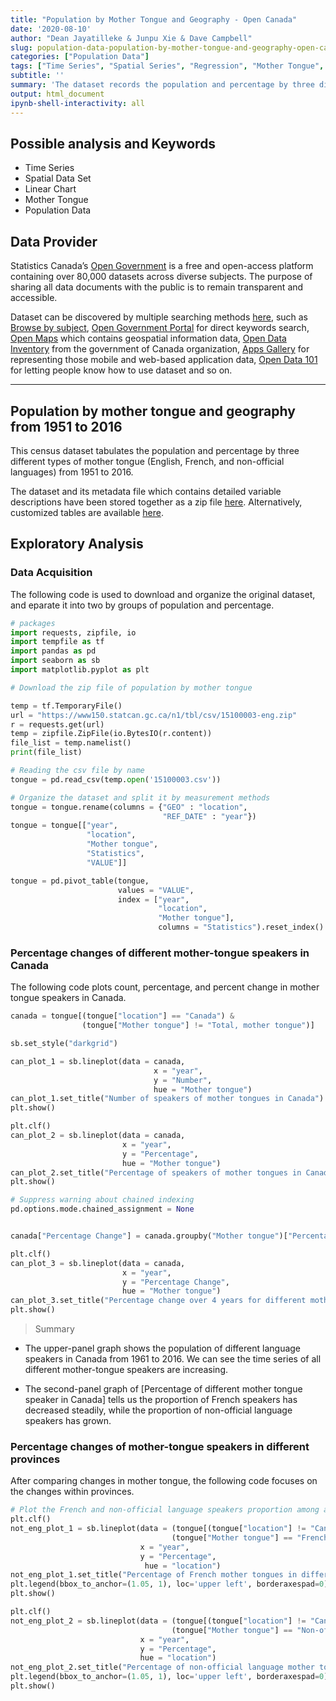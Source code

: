 ---
title: "Population by Mother Tongue and Geography - Open Canada"
date: '2020-08-10'
author: "Dean Jayatilleke & Junpu Xie & Dave Campbell"
slug: population-data-population-by-mother-tongue-and-geography-open-canada
categories: ["Population Data"]
tags: ["Time Series", "Spatial Series", "Regression", "Mother Tongue", "Population Data","Canada"]
subtitle: ''
summary: 'The dataset records the population and percentage by three different types of mother tongue (English, French, and non-official languages) in the regions of Canada and all Canadian provinces from 1951 to 2016.'
output: html_document
ipynb-shell-interactivity: all
---

## Possible analysis and Keywords

- Time Series
- Spatial Data Set
- Linear Chart
- Mother Tongue
- Population Data


## Data Provider

Statistics Canada's [Open Government](https://open.canada.ca/en) is a free and open-access platform  containing over 80,000 datasets across diverse subjects. The purpose of sharing all data documents with the public is to remain transparent and accessible. 

Dataset can be discovered by multiple searching methods [here](https://open.canada.ca/en/open-data), such as [Browse by subject](https://open.canada.ca/en/open-data), [Open Government Portal](https://search.open.canada.ca/en/od/?sort=last_modified_tdt%20desc&page=1&search_text=&od-search-portal=Open%20Data&_ga=2.198521263.1872662645.1597195650-535176367.1594143568) for direct keywords search, [Open Maps](https://open.canada.ca/en/open-map) which contains geospatial information data, [Open Data Inventory](https://open.canada.ca/en/search/inventory) from the government of Canada organization, [Apps Gallery](https://open.canada.ca/en/apps) for representing those mobile and web-based application data, [Open Data 101](https://open.canada.ca/en/open-data-principles) for letting people know how to use dataset and so on.

***

## Population by mother tongue and geography from 1951 to 2016

This census dataset tabulates the population and percentage by three different types of mother tongue (English, French, and non-official languages) from 1951 to 2016.

The dataset and its metadata file which contains detailed variable descriptions have been stored together as a zip file [here](https://open.canada.ca/data/en/dataset/5347fcac-feb2-4f17-a5f9-cbc9ecbd99a4).  Alternatively, customized tables are available [here](https://www150.statcan.gc.ca/t1/tbl1/en/tv.action?pid=1510000301).

## Exploratory Analysis

### Data Acquisition

The following code is used to download and organize the original dataset, and eparate it into two by groups of population and percentage.


```{python dataset_download}

# packages
import requests, zipfile, io
import tempfile as tf
import pandas as pd
import seaborn as sb
import matplotlib.pyplot as plt

# Download the zip file of population by mother tongue

temp = tf.TemporaryFile()
url = "https://www150.statcan.gc.ca/n1/tbl/csv/15100003-eng.zip"
r = requests.get(url)
temp = zipfile.ZipFile(io.BytesIO(r.content))
file_list = temp.namelist()
print(file_list)

```

```{python dataset_tidying}

# Reading the csv file by name
tongue = pd.read_csv(temp.open('15100003.csv'))

# Organize the dataset and split it by measurement methods
tongue = tongue.rename(columns = {"GEO" : "location",
                                  "REF_DATE" : "year"})
tongue = tongue[["year",
                 "location",
                 "Mother tongue",
                 "Statistics",
                 "VALUE"]]

tongue = pd.pivot_table(tongue, 
                        values = "VALUE",
                        index = ["year",
                                 "location", 
                                 "Mother tongue"], 
                                 columns = "Statistics").reset_index()
```
### Percentage changes of different mother-tongue speakers in Canada

The following code plots count, percentage, and percent change in mother tongue speakers in Canada.

```{python canada}

canada = tongue[(tongue["location"] == "Canada") & 
                (tongue["Mother tongue"] != "Total, mother tongue")]

sb.set_style("darkgrid")

can_plot_1 = sb.lineplot(data = canada,
                                x = "year", 
                                y = "Number", 
                                hue = "Mother tongue")
can_plot_1.set_title("Number of speakers of mother tongues in Canada")
plt.show()

```

``` {python canada2}

plt.clf()
can_plot_2 = sb.lineplot(data = canada, 
                         x = "year", 
                         y = "Percentage", 
                         hue = "Mother tongue")
can_plot_2.set_title("Percentage of speakers of mother tongues in Canada")
plt.show()

```

``` {python canada 3}
# Suppress warning about chained indexing 
pd.options.mode.chained_assignment = None 


canada["Percentage Change"] = canada.groupby("Mother tongue")["Percentage"].pct_change()

plt.clf()
can_plot_3 = sb.lineplot(data = canada, 
                         x = "year", 
                         y = "Percentage Change",
                         hue = "Mother tongue")
can_plot_3.set_title("Percentage change over 4 years for different mother tongues in Canada")
plt.show()
```

> Summary

* The upper-panel graph shows the population of different language speakers in Canada from 1961 to 2016. We can see the time series of all different mother-tongue speakers are increasing.

* The second-panel graph of [Percentage of different mother tongue speaker in Canada] tells us the proportion of French speakers has decreased steadily, while the proportion of non-official language speakers has grown.


### Percentage changes of mother-tongue speakers in different provinces

After comparing changes in mother tongue, the following code focuses on the changes within provinces. 

```{python other language 1}
# Plot the French and non-official language speakers proportion among all provinces in Canada
plt.clf()
not_eng_plot_1 = sb.lineplot(data = (tongue[(tongue["location"] != "Canada") & 
                                    (tongue["Mother tongue"] == "French")]), 
                             x = "year", 
                             y = "Percentage",
                              hue = "location")
not_eng_plot_1.set_title("Percentage of French mother tongues in different provinces")
plt.legend(bbox_to_anchor=(1.05, 1), loc='upper left', borderaxespad=0)
plt.show()

```

``` {python other language 2}

plt.clf()
not_eng_plot_2 = sb.lineplot(data = (tongue[(tongue["location"] != "Canada") & 
                                    (tongue["Mother tongue"] == "Non-official languages")]),
                             x = "year",
                             y = "Percentage",
                             hue = "location")
not_eng_plot_2.set_title("Percentage of non-official language mother tongues in different provinces")
plt.legend(bbox_to_anchor=(1.05, 1), loc='upper left', borderaxespad=0)
plt.show()

```